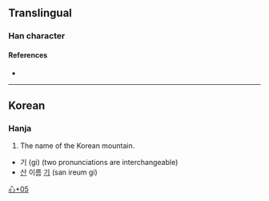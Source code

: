 {{character info/new}}
==Translingual==

===Han character===
{{Han char|rn=61|rad=心|as=05|sn=8|four=|canj=PRC|ids=⿰忄只}}

====References====
* {{Han ref|kx=0383.111|dj=0713.010|hdz=42285.051|uh=603E|ud=24638}}

----

==Korean==

===Hanja===
{{ko-hanja|hangeul=[[기]]|eumhun=[[산]] 이름 [[기]]|rv=gi|mr=ki|y=ki}}

# The name of the Korean mountain.

* 기 (gi) (two pronunciations are interchangeable)
* [[산]] 이름 [[기]] (san ireum gi)

[[Category:Korean-only CJKV Characters|心+05]]